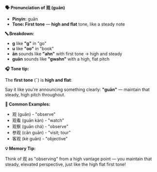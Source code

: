 **🗣️ Pronunciation of 观 (guān)**

- **Pinyin:** guān
- **Tone: First tone** — **high and flat** tone, like a steady note

**🔤 Breakdown:**

- **g** like **"g"** in "go"
- **u** like **"oo"** in "book"
- **ān** sounds like **"ahn"** with first tone → high and steady
- **guān** sounds like **"gwahn"** with a high, flat pitch

**🎧 Tone tip:**

The **first tone** (¯) is **high and flat**:

Say it like you're announcing something clearly: **"guān"** — maintain that steady, high pitch
throughout.

**📝 Common Examples:**

- 观 (guān) - "observe"
- 观看 (guān kàn) - "watch"
- 观察 (guān chá) - "observe"
- 参观 (cān guān) - "visit; tour"
- 客观 (kè guān) - "objective"

**💡 Memory Tip:**

Think of 观 as "observing" from a high vantage point — you maintain that steady, elevated
perspective, just like the high flat first tone!
